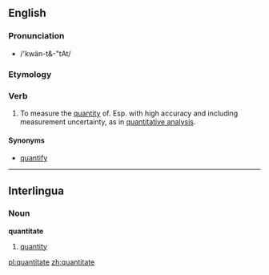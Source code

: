 ==English==

===Pronunciation===
*/'kwän-t&-"tAt/

===Etymology===
{{back-form|quantitative}}

===Verb===
{{en-verb|quantitates|quantitating|quantitated}}

# To measure the [[quantity]] of. Esp. with high accuracy and including measurement uncertainty, as in [[quantitative analysis]].

====Synonyms====
*{{i-c|assign a quantity to}} [[quantify]]

----

==Interlingua==

===Noun===
'''quantitate'''

# [[quantity]]

[[pl:quantitate]]
[[zh:quantitate]]